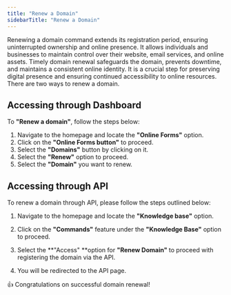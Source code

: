 ```yaml
---
title: "Renew a Domain"
sidebarTitle: "Renew a Domain"
---
```


Renewing a domain command extends its registration period, ensuring uninterrupted ownership and online presence. It allows individuals and businesses to maintain control over their website, email services, and online assets. Timely domain renewal safeguards the domain, prevents downtime, and maintains a consistent online identity. It is a crucial step for preserving digital presence and ensuring continued accessibility to online resources. There are two ways to renew a domain.

## Accessing through Dashboard
To **"Renew a domain"**, follow the steps below:

1. Navigate to the homepage and locate the **"Online Forms"** option.
2. Click on the **"Online Forms button"** to proceed.
3. Select the **"Domains"** button by clicking on it.
4. Select the **"Renew"** option to proceed.
5. Select the **"Domain"** you want to renew.
## Accessing through API

To renew a domain through API, please follow the steps outlined below:

1. Navigate to the homepage and locate the **"Knowledge base"** option.

2. Click on the **"Commands"** feature under the **"Knowledge Base"** option to proceed.

3. Select the **"Access" **option for **"Renew Domain"** to proceed with registering the domain via the API.

4. You will be redirected to the API page.

<Check>👍 Congratulations on successful domain renewal!</Check>
